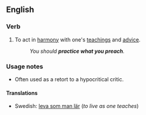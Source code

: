 ==English==

===Verb===
{{infl|en|verb|head=to [[practice]] [[what]] [[one]] [[preaches]]}}

# To act in [[harmony]] with one's [[teachings]] and [[advice]].
#: ''You should '''practice what you preach'''.''

===Usage notes===
* Often used as a retort to a hypocritical critic.

====Translations====
{{rfc-level|Translations at L4+ not in L3 POS section}}
* Swedish: [[leva som man lär]] (''to live as one teaches'')
